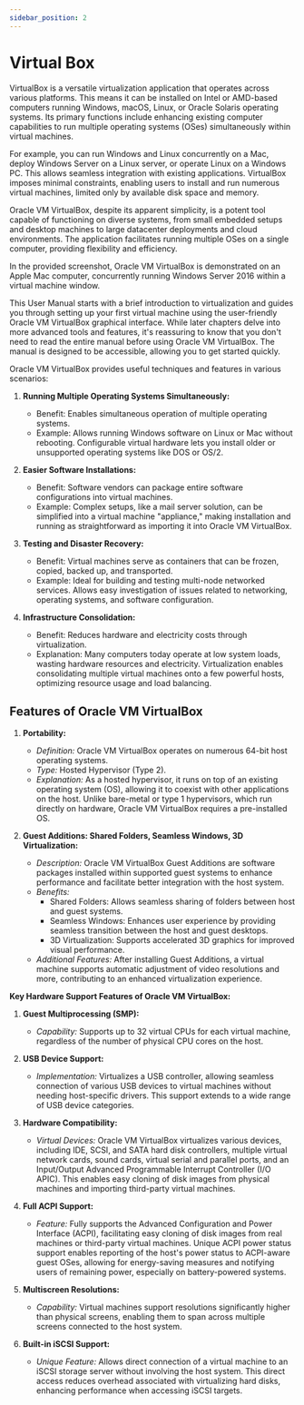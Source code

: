 ```yaml
---
sidebar_position: 2
---
```


# Virtual Box

VirtualBox is a versatile virtualization application that operates across various platforms. This means it can be installed on Intel or AMD-based computers running Windows, macOS, Linux, or Oracle Solaris operating systems. Its primary functions include enhancing existing computer capabilities to run multiple operating systems (OSes) simultaneously within virtual machines.

For example, you can run Windows and Linux concurrently on a Mac, deploy Windows Server on a Linux server, or operate Linux on a Windows PC. This allows seamless integration with existing applications. VirtualBox imposes minimal constraints, enabling users to install and run numerous virtual machines, limited only by available disk space and memory.

Oracle VM VirtualBox, despite its apparent simplicity, is a potent tool capable of functioning on diverse systems, from small embedded setups and desktop machines to large datacenter deployments and cloud environments. The application facilitates running multiple OSes on a single computer, providing flexibility and efficiency.

In the provided screenshot, Oracle VM VirtualBox is demonstrated on an Apple Mac computer, concurrently running Windows Server 2016 within a virtual machine window.

This User Manual starts with a brief introduction to virtualization and guides you through setting up your first virtual machine using the user-friendly Oracle VM VirtualBox graphical interface. While later chapters delve into more advanced tools and features, it's reassuring to know that you don't need to read the entire manual before using Oracle VM VirtualBox. The manual is designed to be accessible, allowing you to get started quickly.

Oracle VM VirtualBox provides useful techniques and features in various scenarios:

1. **Running Multiple Operating Systems Simultaneously:**

    - Benefit: Enables simultaneous operation of multiple operating systems.
    - Example: Allows running Windows software on Linux or Mac without rebooting. Configurable virtual hardware lets you install older or unsupported operating systems like DOS or OS/2.

2. **Easier Software Installations:**

    - Benefit: Software vendors can package entire software configurations into virtual machines.
    - Example: Complex setups, like a mail server solution, can be simplified into a virtual machine "appliance," making installation and running as straightforward as importing it into Oracle VM VirtualBox.

3. **Testing and Disaster Recovery:**

    - Benefit: Virtual machines serve as containers that can be frozen, copied, backed up, and transported.
    - Example: Ideal for building and testing multi-node networked services. Allows easy investigation of issues related to networking, operating systems, and software configuration.

4. **Infrastructure Consolidation:**
    - Benefit: Reduces hardware and electricity costs through virtualization.
    - Explanation: Many computers today operate at low system loads, wasting hardware resources and electricity. Virtualization enables consolidating multiple virtual machines onto a few powerful hosts, optimizing resource usage and load balancing.

## Features of Oracle VM VirtualBox

1. **Portability:**

    - _Definition:_ Oracle VM VirtualBox operates on numerous 64-bit host operating systems.
    - _Type:_ Hosted Hypervisor (Type 2).
    - _Explanation:_ As a hosted hypervisor, it runs on top of an existing operating system (OS), allowing it to coexist with other applications on the host. Unlike bare-metal or type 1 hypervisors, which run directly on hardware, Oracle VM VirtualBox requires a pre-installed OS.

2. **Guest Additions: Shared Folders, Seamless Windows, 3D Virtualization:**
    - _Description:_ Oracle VM VirtualBox Guest Additions are software packages installed within supported guest systems to enhance performance and facilitate better integration with the host system.
    - _Benefits:_
        - Shared Folders: Allows seamless sharing of folders between host and guest systems.
        - Seamless Windows: Enhances user experience by providing seamless transition between the host and guest desktops.
        - 3D Virtualization: Supports accelerated 3D graphics for improved visual performance.
    - _Additional Features:_ After installing Guest Additions, a virtual machine supports automatic adjustment of video resolutions and more, contributing to an enhanced virtualization experience.

**Key Hardware Support Features of Oracle VM VirtualBox:**

1. **Guest Multiprocessing (SMP):**

    - _Capability:_ Supports up to 32 virtual CPUs for each virtual machine, regardless of the number of physical CPU cores on the host.

2. **USB Device Support:**

    - _Implementation:_ Virtualizes a USB controller, allowing seamless connection of various USB devices to virtual machines without needing host-specific drivers. This support extends to a wide range of USB device categories.

3. **Hardware Compatibility:**

    - _Virtual Devices:_ Oracle VM VirtualBox virtualizes various devices, including IDE, SCSI, and SATA hard disk controllers, multiple virtual network cards, sound cards, virtual serial and parallel ports, and an Input/Output Advanced Programmable Interrupt Controller (I/O APIC). This enables easy cloning of disk images from physical machines and importing third-party virtual machines.

4. **Full ACPI Support:**

    - _Feature:_ Fully supports the Advanced Configuration and Power Interface (ACPI), facilitating easy cloning of disk images from real machines or third-party virtual machines. Unique ACPI power status support enables reporting of the host's power status to ACPI-aware guest OSes, allowing for energy-saving measures and notifying users of remaining power, especially on battery-powered systems.

5. **Multiscreen Resolutions:**

    - _Capability:_ Virtual machines support resolutions significantly higher than physical screens, enabling them to span across multiple screens connected to the host system.

6. **Built-in iSCSI Support:**
    - _Unique Feature:_ Allows direct connection of a virtual machine to an iSCSI storage server without involving the host system. This direct access reduces overhead associated with virtualizing hard disks, enhancing performance when accessing iSCSI targets.
